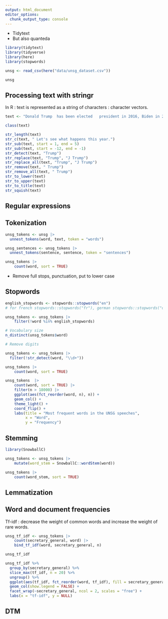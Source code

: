 ```yaml
---
output: html_document
editor_options: 
  chunk_output_type: console
---
```


- Tidytext
- But also quanteda

```r
library(tidytext)
library(tidyverse)
library(here)
library(stopwords)
```

```r
unsg <- read_csv(here("data/unsg_dataset.csv"))

unsg
```

## Processing text with stringr

In R : text is represented as a string of characters : character vectors. 

```r
text <- "Donald Trump  has been elected   president in 2016, Biden in 2020 and we are in 2025 with Donald Trump again.   "

class(text)
```



```r
str_length(text)
str_c(text, " Let's see what happens this year.")
str_sub(text, start = 1, end = 5)
str_sub(text, start = -12, end = -1)
str_detect(text, "Trump")
str_replace(text, "Trump", "J Trump")
str_replace_all(text, "Trump", "J Trump")
str_remove(text, " Trump")
str_remove_all(text, " Trump")
str_to_lower(text)
str_to_upper(text)
str_to_title(text)
str_squish(text)
```

## Regular expressions







## Tokenization

```r
unsg_tokens <- unsg |> 
  unnest_tokens(word, text, token = "words")

unsg_sentences <- unsg_tokens |> 
  unnest_tokens(sentence, sentence, token = "sentences")

unsg_tokens |> 
    count(word, sort = TRUE)
```

- Remove full stops, punctuation, put to lower case

## Stopwords

```r
english_stopwords <- stopwords::stopwords("en")
# for french stopwords::stopwords("fr"), german stopwords::stopwords("de") etc. 

unsg_tokens <- unsg_tokens |> 
    filter(!word %in% english_stopwords)

# Vocabulary size
n_distinct(unsg_tokens$word)

# Remove digits

unsg_tokens <- unsg_tokens |> 
  filter(!str_detect(word, "\\d+"))

unsg_tokens |> 
    count(word, sort = TRUE)

unsg_tokens  |>
    count(word, sort = TRUE) |> 
    filter(n > 18000) |> 
    ggplot(aes(fct_reorder(word, n), n)) +
    geom_col() +
    theme_light() +
    coord_flip() +
    labs(title = "Most frequent words in the UNSG speeches",
         x = "Word",
         y = "Frequency")


```

## Stemming

```r
library(SnowballC)

unsg_tokens <- unsg_tokens |> 
    mutate(word_stem = SnowballC::wordStem(word))

unsg_tokens |> 
    count(word_stem, sort = TRUE)
```

## Lemmatization



## Word and document frequencies

Tf-idf : decrease the weight of common words and increase the weight of rare words.


```r
unsg_tf_idf <- unsg_tokens |> 
    count(secretary_general, word) |> 
    bind_tf_idf(word, secretary_general, n)

unsg_tf_idf

unsg_tf_idf %>%
  group_by(secretary_general) %>%
  slice_max(tf_idf, n = 20) %>%
  ungroup() %>%
  ggplot(aes(tf_idf, fct_reorder(word, tf_idf), fill = secretary_general)) +
  geom_col(show.legend = FALSE) +
  facet_wrap(~secretary_general, ncol = 2, scales = "free") +
  labs(x = "tf-idf", y = NULL)
```


## DTM

<!-- Collocations, bigrams and so on-->
